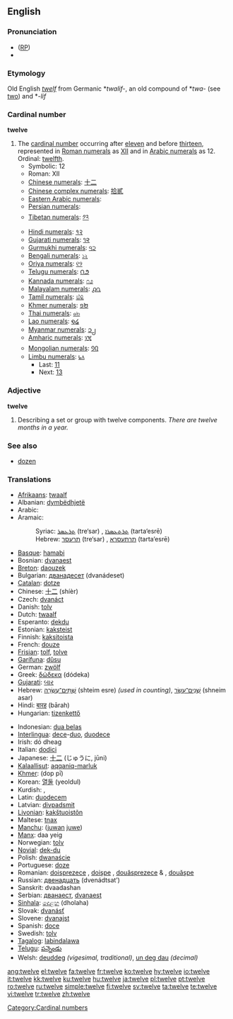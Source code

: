 {{wikipedia}}
==English==

{{rank|consider|provided|Rome|970|twelve|opposite|vast|isn't}}

===Pronunciation===
* ([[RP]]) {{IPA|/twelv/}}
* {{audio|en-us-twelve.ogg|Audio (US)}}

===Etymology===
Old English ''[[twelf]]'' from Germanic *''twalif-'', an old compound of *''twa-'' (see [[two]]) and *''-lif''

===Cardinal number===
'''twelve'''

# The [[cardinal number]] occurring after [[eleven]] and before [[thirteen]], represented in [[Roman numerals]] as [[XII]] and in [[Arabic numeral]]s as 12. Ordinal: [[twelfth]].
#*Symbolic: 12
#*Roman: XII
#* [[w:Chinese numerals|Chinese numerals]]: [[十二]]
#* [[w:Chinese numerals|Chinese complex numerals]]: [[拾貳]]
#* [[w:Eastern Arabic numerals|Eastern Arabic numerals]]: {{ARchar|[[١٢]]}}
#* [[w:Eastern Arabic numerals|Persian numerals]]: {{FAchar|[[۱۲]]}}
#* [[w:Indian numerals|Tibetan numerals]]: [[༡༢]]
#* [[w:Indian numerals|Hindi numerals]]: [[१२]]
#* [[w:Indian numerals|Gujarati numerals]]: [[૧૨]]
#* [[w:Indian numerals|Gurmukhi numerals]]: [[੧੨]]
#* [[w:Indian numerals|Bengali numerals]]: [[১২]]
#* [[w:Indian numerals|Oriya numerals]]: [[୧୨]]
#* [[w:Indian numerals|Telugu numerals]]: [[౧౨]]
#* [[w:Indian numerals|Kannada numerals]]: [[೧೨]]
#* [[w:Indian numerals|Malayalam numerals]]: [[൧൨]]
#* [[w:Indian numerals|Tamil numerals]]: [[௰௨]]
#* [[w:Khmer script|Khmer numerals]]: [[១២]]
#* [[w:Thai numerals|Thai numerals]]: [[๑๒]]
#* [[w:Lao alphabet|Lao numerals]]: [[໑໒]]
#* [[w:Burmese alphabet|Myanmar numerals]]: [[၁၂]]
#* [[w:Amharic language|Amharic numerals]]: [[፲፪]]
#* [[w:Mongolian alphabet|Mongolian numerals]]: [[᠑᠒]]
#* [[w:Limbu language|Limbu numerals]]: [[᥇᥈]]
#**Last: [[eleven|11]]
#**Next: [[thirteen|13]]

===Adjective===
'''twelve'''

# Describing a set or group with twelve components. ''There are twelve months in a year.''

===See also===
*[[dozen]]

===Translations===
{{rfc-level|Translations at L3+}}
{{trans-top|number}}
*[[Afrikaans]]: [[twaalf]]
*Albanian: [[dymbëdhjetë]]
*Arabic: {{ARchar|[[اثنى عشر]]}} {{unicode|(’íθna ʕášar)}}
*Aramaic:
*:Syriac: [[ܬܪܥܣܪ]] (tre‘sar) {{m}}, [[ܬܪܬܥܣܪܐ]] (tarta‘esrē) {{f}}
*:Hebrew: [[תרעסר]] (tre‘sar) {{m}}, [[תרתעסרא]] (tarta‘esrē) {{f}}
*[[Basque]]: [[hamabi]]
*Bosnian: [[dvanaest]]
*[[Breton]]: [[daouzek]]
*Bulgarian: [[дванадесет]] (dvanádeset)
*[[Catalan]]: [[dotze]]
*Chinese: [[十二]] (shíèr)
*Czech: [[dvanáct]]
*Danish: [[tolv]]
*Dutch: [[twaalf]]
*Esperanto: [[dekdu]]
*Estonian: [[kaksteist]]
*Finnish: [[kaksitoista]]
*French: [[douze]]
*[[Frisian]]: [[tolf]], [[tolve]]
*[[Garífuna]]: [[dûsu]]
*German: [[zwölf]]
*Greek: [[δώδεκα]] (dódeka)
*[[Gujarati]]: [[બાર]]
*Hebrew: [[שתים עשרה|שְׁתֵּים־עֶשְׂרֵה]] (shteim esre) {{f}} ''(used in counting)'', [[שנים עשר|שְׁנֵים־עָשָׂר]] (shneim asar) {{m}}
*Hindi: [[बारह]] (bārah)
*Hungarian: [[tizenkettő]]
{{trans-mid}}
*Indonesian: [[dua belas]]
*[[Interlingua]]: [[dece]]-[[duo]], [[duodece]]
*Irish: dó dheag
*Italian: [[dodici]]
*Japanese: [[十二]] (じゅうに, jūni)
*[[Kalaallisut]]: [[aqqaniq-marluk]]
*[[Khmer]]: {{KMchar|[[ដប់ពីរ]]}} (dop pī)
*Korean: [[열둘]] (yeoldul)
*Kurdish: {{KUchar|[[دوانزه‌]]}}, {{KUchar|[[دوازده‌]]}}
*Latin: [[duodecem]]
*Latvian: [[divpadsmit]]
*[[Livonian]]: [[kakštuoistõn]]
*Maltese: [[tnax]]
*[[Manchu]]: ([[juwan]] [[juwe]])
*[[Manx]]: daa yeig
*Norwegian: [[tolv]]
*[[Novial]]: [[dek-du]]
*Polish: [[dwanaście]]
*Portuguese: [[doze]]
*Romanian: [[doisprezece]] {{m}}, [[doişpe]] {{italbrac|m, informal}}, [[douăsprezece]] {{f}} & {{n}}, [[douăşpe]] {{italbrac|f & n, informal}}
*Russian: [[двенадцать]] (dvenádtsat’)
*Sanskrit: dvaadashan
*Serbian: [[дванаест]], [[dvanaest]]
*[[Sinhala]]: [[දොළහ]] (dholaha)
*Slovak: [[dvanásť]]
*Slovene: [[dvanajst]]
*Spanish: [[doce]]
*Swedish: [[tolv]]
*[[Tagalog]]: [[labindalawa]]
*[[Telugu]]: [[పన్నెండు]]
*Welsh: [[deuddeg]] ''(vigesimal, traditional)'', [[un deg dau]] ''(decimal)''
{{trans-bottom}}

[[Category:Cardinal numbers]]

[[ang:twelve]]
[[el:twelve]]
[[fa:twelve]]
[[fr:twelve]]
[[ko:twelve]]
[[hy:twelve]]
[[io:twelve]]
[[it:twelve]]
[[kk:twelve]]
[[ku:twelve]]
[[hu:twelve]]
[[ja:twelve]]
[[pl:twelve]]
[[pt:twelve]]
[[ro:twelve]]
[[ru:twelve]]
[[simple:twelve]]
[[fi:twelve]]
[[sv:twelve]]
[[ta:twelve]]
[[te:twelve]]
[[vi:twelve]]
[[tr:twelve]]
[[zh:twelve]]